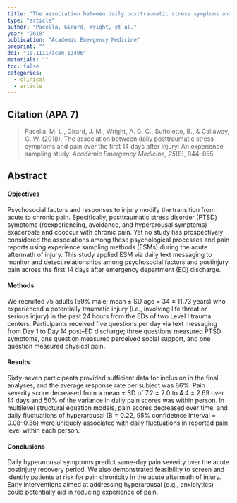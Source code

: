 ---
title: "The association between daily posttraumatic stress symptoms and pain over the first 14-days after injury: An experience sampling study "
type: "article"
author: "Pacella, Girard, Wright, et al."
year: "2018"
publication: "Academic Emergency Medicine"
preprint: ""
doi: "10.1111/acem.13406"
materials: ""
toc: false
categories:
  - clinical
  - article
---

## Citation (APA 7)

> Pacella, M. L., Girard, J. M., Wright, A. G. C., Suffoletto, B., & Callaway, C. W. (2018). The association between daily posttraumatic stress symptoms and pain over the first 14 days after injury: An experience sampling study. *Academic Emergency Medicine, 25*(8), 844–855.

## Abstract

#### Objectives

Psychosocial factors and responses to injury modify the transition from acute to chronic pain. Specifically, posttraumatic stress disorder (PTSD) symptoms (reexperiencing, avoidance, and hyperarousal symptoms) exacerbate and cooccur with chronic pain. Yet no study has prospectively considered the associations among these psychological processes and pain reports using experience sampling methods (ESMs) during the acute aftermath of injury. This study applied ESM via daily text messaging to monitor and detect relationships among psychosocial factors and postinjury pain across the first 14 days after emergency department (ED) discharge.

#### Methods

We recruited 75 adults (59% male; mean ± SD age = 34 ± 11.73 years) who experienced a potentially traumatic injury (i.e., involving life threat or serious injury) in the past 24 hours from the EDs of two Level I trauma centers. Participants received five questions per day via text messaging from Day 1 to Day 14 post–ED discharge; three questions measured PTSD symptoms, one question measured perceived social support, and one question measured physical pain.

#### Results

Sixty-seven participants provided sufficient data for inclusion in the final analyses, and the average response rate per subject was 86%. Pain severity score decreased from a mean ± SD of 7.2 ± 2.0 to 4.4 ± 2.69 over 14 days and 50% of the variance in daily pain scores was within person. In multilevel structural equation models, pain scores decreased over time, and daily fluctuations of hyperarousal (B = 0.22, 95% confidetnce interval = 0.08–0.36) were uniquely associated with daily fluctuations in reported pain level within each person.

#### Conclusions

Daily hyperarousal symptoms predict same-day pain severity over the acute postinjury recovery period. We also demonstrated feasibility to screen and identify patients at risk for pain chronicity in the acute aftermath of injury. Early interventions aimed at addressing hyperarousal (e.g., anxiolytics) could potentially aid in reducing experience of pain.

